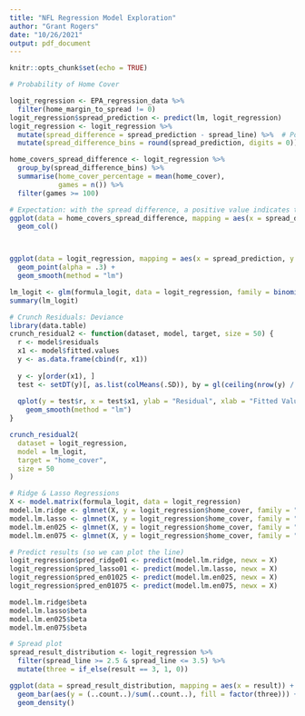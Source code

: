 ```yaml
---
title: "NFL Regression Model Exploration"
author: "Grant Rogers"
date: "10/26/2021"
output: pdf_document
---
```


```r
knitr::opts_chunk$set(echo = TRUE)
```

```r
# Probability of Home Cover

logit_regression <- EPA_regression_data %>% 
  filter(home_margin_to_spread != 0)
logit_regression$spread_prediction <- predict(lm, logit_regression)
logit_regression <- logit_regression %>% 
  mutate(spread_difference = spread_prediction - spread_line) %>%  # Positive: model likes home team
  mutate(spread_difference_bins = round(spread_prediction, digits = 0))

home_covers_spread_difference <- logit_regression %>% 
  group_by(spread_difference_bins) %>% 
  summarise(home_cover_percentage = mean(home_cover),
            games = n()) %>% 
  filter(games >= 100)

# Expectation: with the spread difference, a positive value indicates the model likes the home team relative to the spread - therefore the home team should cover more often. Vice versa: when the spread difference is negative, then the away team is favored by the model and should cover more often.
ggplot(data = home_covers_spread_difference, mapping = aes(x = spread_difference_bins, y = home_cover_percentage)) +
  geom_col()



ggplot(data = logit_regression, mapping = aes(x = spread_prediction, y = spread_line)) +
  geom_point(alpha = .3) +
  geom_smooth(method = "lm")

lm_logit <- glm(formula_logit, data = logit_regression, family = binomial(link = "logit"))
summary(lm_logit)

# Crunch Residuals: Deviance
library(data.table)
crunch_residual2 <- function(dataset, model, target, size = 50) {
  r <- model$residuals
  x1 <- model$fitted.values
  y <- as.data.frame(cbind(r, x1))
  
  y <- y[order(x1), ]
  test <- setDT(y)[, as.list(colMeans(.SD)), by = gl(ceiling(nrow(y) / size), size, nrow(y))]
  
  qplot(y = test$r, x = test$x1, ylab = "Residual", xlab = "Fitted Value", main = "Crunch Residual") +
    geom_smooth(method = "lm")
}

crunch_residual2(
  dataset = logit_regression,
  model = lm_logit,
  target = "home_cover",
  size = 50
)

# Ridge & Lasso Regressions
X <- model.matrix(formula_logit, data = logit_regression)
model.lm.ridge <- glmnet(X, y = logit_regression$home_cover, family = "binomial", alpha = 0, lambda = 0.1)
model.lm.lasso <- glmnet(X, y = logit_regression$home_cover, family = "binomial", alpha = 1, lambda = 0.1)
model.lm.en025 <- glmnet(X, y = logit_regression$home_cover, family = "binomial", alpha = 0.25, lambda = 0.1)
model.lm.en075 <- glmnet(X, y = logit_regression$home_cover, family = "binomial", alpha = 0.75, lambda = 0.1)

# Predict results (so we can plot the line)
logit_regression$pred_ridge01 <- predict(model.lm.ridge, newx = X)
logit_regression$pred_lasso01 <- predict(model.lm.lasso, newx = X)
logit_regression$pred_en01025 <- predict(model.lm.en025, newx = X)
logit_regression$pred_en01075 <- predict(model.lm.en075, newx = X)

model.lm.ridge$beta
model.lm.lasso$beta
model.lm.en025$beta
model.lm.en075$beta
```

```r
# Spread plot
spread_result_distribution <- logit_regression %>%
  filter(spread_line >= 2.5 & spread_line <= 3.5) %>% 
  mutate(three = if_else(result == 3, 1, 0))

ggplot(data = spread_result_distribution, mapping = aes(x = result)) +
  geom_bar(aes(y = (..count..)/sum(..count..), fill = factor(three))) +
  geom_density()
```